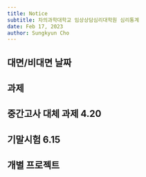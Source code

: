 ```yaml
---
title: Notice
subtitle: 차의과학대학교 임상상담심리대학원 심리통계
date: Feb 17, 2023
author: Sungkyun Cho
---
```


## 대면/비대면 날짜

## 과제

## 중간고사 대체 과제 4.20

## 기말시험 6.15

## 개별 프로젝트 